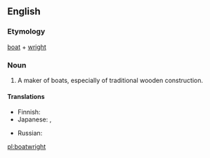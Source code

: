 ==English==

===Etymology===
[[boat]] + [[wright]]
===Noun===
{{en-noun}}

# A maker of boats, especially of traditional wooden construction.

====Translations====
{{trans-top|maker of wooden boats}}
* Finnish: {{t-|fi|veneenveistäjä}}
* Japanese: {{t-|ja|船工|tr=せんこう, senkō}}, {{t+|ja|船大工|tr=ふなだいく, funadaiku}}
{{trans-mid}}
* Russian: {{tø|ru|[[шлюпочный]] [[мастер]]|m|tr=šljúpočnyj máster|sc=Cyrl}}
{{trans-bottom}}

[[pl:boatwright]]